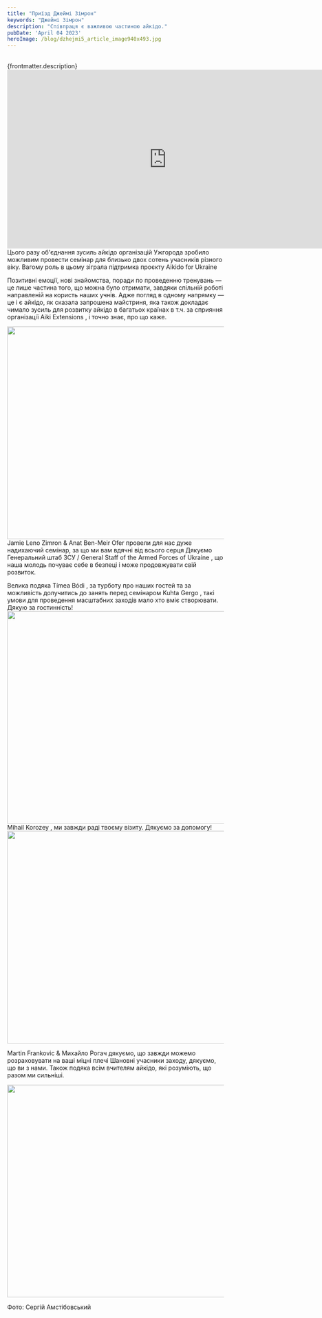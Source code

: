 ```yaml
---
title: "Приїзд Джеймі Зімрон"
keywords: "Джеймі Зімрон"
description: "Співпраця є важливою частиною айкідо."
pubDate: 'April 04 2023'
heroImage: /blog/dzhejmi5_article_image940x493.jpg
---
```

<br/>
{frontmatter.description}
<br/>
<iframe width="740" height="415" src="https://www.youtube.com/embed/twyOA9GObtI" frameborder="0" allowfullscreen></iframe>
Цього разу об'єднання зусиль айкідо організацій Ужгорода зробило можливим провести семінар для близько двох сотень учасників різного віку.
Вагому роль в цьому зіграла підтримка проєкту Aikido for Ukraine

Позитивні емоції, нові знайомства, поради по проведенню тренувань — це лише частина того, що можна було отримати, завдяки спільній роботі направленій на користь наших учнів.
Адже погляд в одному напрямку — це і є айкідо, як сказала запрошена майстриня, яка також докладає чимало зусиль для розвитку айкідо в багатьох країнах в т.ч. за сприяння організації Aiki Extensions , і точно знає, про що каже.


<img class="centered" src="/blog/dzhejmi5_article_1.jpg" width="741" height="493" alt="" title=""/>
<br/>
Jamie Leno Zimron & Anat Ben-Meir Ofer провели для нас дуже надихаючий семінар, за що ми вам вдячні від всього серця
Дякуємо Генеральний штаб ЗСУ / General Staff of the Armed Forces of Ukraine , що наша молодь почуває себе в безпеці і може продовжувати свій розвиток.

Велика подяка Tímea Bódi , за турботу про наших гостей та за можливість долучитись до занять перед семінаром
Kuhta Gergo , такі умови для проведення масштабних заходів мало хто вміє створювати. Дякую за гостинність!
<img class="centered" src="/blog/dzhejmi-rozmink_article_2.jpg" width="741" height="493" alt="" title=""/>
<br/>
Mihail Korozey , ми завжди раді твоєму візиту. Дякуємо за допомогу!
<img class="centered" src="/blog/dzhejmi-rozmink_article_3.jpg" width="741" height="493" alt="" title=""/>

 Martin Frankovic & Михайло Рогач дякуємо, що завжди можемо розраховувати на ваші міцні плечі
Шановні учасники заходу, дякуємо, що ви з нами.
Також подяка всім вчителям айкідо, які розуміють, що разом ми сильніші.

<img class="centered" src="/blog/dzhejmi-rozmink_article_4.jpg" width="741" height="493" alt="" title=""/>
<br/>


Фото: Сергій Амстібовський



